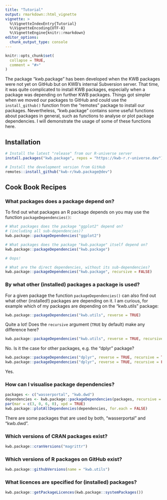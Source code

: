 ```yaml
---
title: "Tutorial"
output: rmarkdown::html_vignette
vignette: >
  %\VignetteIndexEntry{Tutorial}
  %\VignetteEncoding{UTF-8}
  %\VignetteEngine{knitr::rmarkdown}
editor_options: 
  chunk_output_type: console
---
```


```r
knitr::opts_chunk$set(
  collapse = TRUE,
  comment = "#>"
)
```

The package "kwb.package" has been developed when the KWB packages were not yet
on GitHub but on KWB's internal Subversion server. That time, it was quite
complicated to install KWB packages, especially when a package was depending
on further KWB packages. Things got simpler when we moved our packages to 
GitHub and could use the `install_github()` function from the "remotes" package
to install our packages. Nevertheless, "kwb.package" contains some useful 
functions about packages in general, such as functions to analyse or plot 
package dependencies. I will demonstrate the usage of some of these functions
here.

## Installation

```r
# Install the latest "release" from our R-universe server
install.packages("kwb.package", repos = "https://kwb-r.r-universe.dev")

# Install the development version from GitHub
remotes::install_github("kwb-r/kwb.package@dev")
```

## Cook Book Recipes

### What packages does a package depend on?

To find out what packages an R package depends on you may use the function `packageDependencies()`:

```r
# What packages does the package "ggplot2" depend on?
# (including all sub-dependencies)?
kwb.package::packageDependencies("ggplot2")

# What packages does the package "kwb.package" itself depend on?
kwb.package::packageDependencies("kwb.package")

# Oops!

# What are the direct dependencies, without its sub-dependencies?
kwb.package::packageDependencies("kwb.package", recursive = FALSE)
```

### By what other (installed) packages a package is used?

For a given package the function `packageDependencies()` can also find out
what other (installed!) packages are depending on it. I am curious, for example
which of my packages are depending on the "kwb.utils" package:

```r
kwb.package::packageDependencies("kwb.utils", reverse = TRUE)
```

Quite a lot!
Does the `recursive` argument (`TRUE` by default) make any difference here?

```r
kwb.package::packageDependencies("kwb.utils", reverse = TRUE, recursive = FALSE)
```

No. Is it the case for other packages, e.g. the "dplyr" package?

```r
kwb.package::packageDependencies("dplyr", reverse = TRUE, recursive = TRUE)
kwb.package::packageDependencies("dplyr", reverse = TRUE, recursive = FALSE)
```

Yes. 

### How can I visualise package dependencies?

```r
packages <- c("wasserportal", "kwb.dwd")
dependencies <- kwb.package::packageDependencies(packages, recursive = FALSE)
par(mar = c(3, 0, 6, 0), xpd = TRUE)
kwb.package::plotAllDependencies(dependencies, for.each = FALSE)
```

There are some packages that are used by both, "wasserportal" and "kwb.dwd".

### Which versions of CRAN packages exist?

```r
kwb.package::cranVersions("magrittr")
```

### Which versions of R packages on GitHub exist?

```r
kwb.package::githubVersions(name = "kwb.utils")
```

### What licences are specified for (installed) packages?

```r
kwb.package::getPackageLicences(kwb.package::systemPackages())
```
